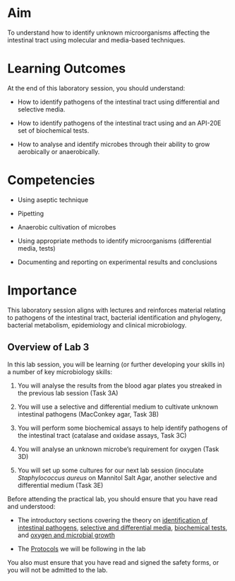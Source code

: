 # Aim

To understand how to identify unknown microorganisms affecting the intestinal tract using molecular and media-based techniques.


# Learning Outcomes

At the end of this laboratory session, you should understand:

*	How to identify pathogens of the intestinal tract using differential and selective media.

*	How to identify pathogens of the intestinal tract using and an API-20E set of biochemical tests.

*	How to analyse and identify microbes through their ability to grow aerobically or anaerobically.


# Competencies

* Using aseptic technique

* Pipetting

* Anaerobic cultivation of microbes

* Using appropriate methods to identify microorganisms (differential media, tests)

*	Documenting and reporting on experimental results and conclusions


# Importance

This laboratory session aligns with lectures and reinforces material relating to pathogens of the intestinal tract, bacterial identification and phylogeny, bacterial metabolism, epidemiology and clinical microbiology.

## Overview of Lab 3

In this lab session, you will be learning (or further developing your skills in) a number of key microbiology skills:

1. You will analyse the results from the blood agar plates you streaked in the previous lab session (Task 3A)

2. You will use a selective and differential medium to cultivate unknown intestinal pathogens (MacConkey agar, Task 3B)

3. You will perform some biochemical assays to help identify pathogens of the intestinal tract (catalase and oxidase assays, Task 3C)

4. You will analyse an unknown microbe's requirement for oxygen (Task 3D)

5. You will set up some cultures for our next lab session (inoculate <i>Staphylococcus aureus</i> on Mannitol Salt Agar, another selective and differential medium (Task 3E)

::: {.todo title="To prepare for Lab 3"}

Before attending the practical lab, you should ensure that you have read and understood:

* The introductory sections covering the theory on [identification of intestinal pathogens](./3intro1.qmd), [selective and differential media](./3intro2.qmd), [biochemical tests](./3intro4.qmd), and [oxygen and microbial growth](./1intro5.qmd)

* The [Protocols](./3protocols.qmd) we will be following in the lab

You also must ensure that you have read and signed the safety forms, or you will not be admitted to the lab.

:::